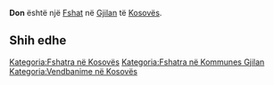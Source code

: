 {{Fshat në Kosovës
 | Emri                = Don
| srp_N_name = Don
| srp_N_FULL_NAME_RO = Don
| srp_N_FULL_NAME_ND_RO = Don
| srp_N_SORT_NAME_RG = DON
| srp_N_FULL_NAME_RG = Don
| srp_N_FULL_NAME_ND_RG = Don

 | Emri (Rasa dhanore) = 
 | Figura              = 
 | Shteti              = Kosovo
 | Komuna              = Gjilan
 | Kodi postar         = 
 | Sipërfaqja          = 

 | Popullsia           = 

 | Regj. i popullsisë  = 
 | Dend. e popullsisë  = 
 | Faqja zyrtare       = 
 <!--- Koordinatat ----> 
 | Gjerësia            = 42.500278
 | Gjatësia            = 20.459722
 | Lartësia            = 
}}
'''Don''' është një [[Fshat]] në [[Gjilan]] të [[Kosovës]].

<!-- == Gjeografia == -->
<!-- == Historia == -->
<!-- == Demografia == -->
== Shih edhe ==
{{Komuna Gjilan}}
{{Kosovo-Administrata-Cung}}

[[Kategoria:Fshatra në Kosovës]]
[[Kategoria:Fshatra në Kommunes Gjilan]]
[[Kategoria:Vendbanime në Kosovës]]